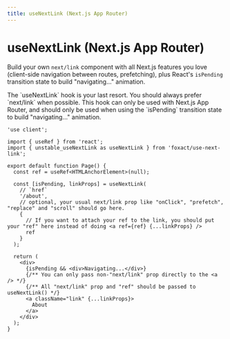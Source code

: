 ```yaml
---
title: useNextLink (Next.js App Router)
---
```


# useNextLink (Next.js App Router)


<ExportMetaInfo />

Build your own `next/link` component with all Next.js features you love (client-side navigation between routes, prefetching), plus React's `isPending` transition state to build "navigating..." animation.


<Callout type="warning" emoji="⚠️">
The `useNextLink` hook is your last resort. You should always prefer `next/link` when possible. This hook can only be used with Next.js App Router, and should only be used when using the `isPending` transition state to build "navigating..." animation.
</Callout>

```tsx
'use client';

import { useRef } from 'react';
import { unstable_useNextLink as useNextLink } from 'foxact/use-next-link';

export default function Page() {
  const ref = useRef<HTMLAnchorElement>(null);

  const [isPending, linkProps] = useNextLink(
    // `href`
    '/about',
    // optional, your usual next/link prop like "onClick", "prefetch", "replace" and "scroll" should go here.
    {
      // If you want to attach your ref to the link, you should put your "ref" here instead of doing <a ref={ref} {...linkProps} />
      ref
    }
  );

  return (
    <div>
      {isPending && <div>Navigating...</div>}
      {/** You can only pass non-"next/link" prop directly to the <a /> */}
      {/** All "next/link" prop and "ref" should be passed to useNextLink() */}
      <a className="link" {...linkProps}>
        About
      </a>
    </div>
  );
}
```
